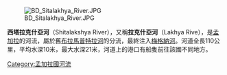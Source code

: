 [[Image:BD_Sitalakhya_River.JPG|right]]

'''西塔拉克什亞河'''（Shitalakshya River），又稱'''拉克什亞河'''（Lakhya Rive），是[[孟加拉|孟加拉]]的河流，屬於舊[[布拉馬普特拉河|布拉馬普特拉河]]的分流，最終注入[[梅格納河|梅格納河]]。河道全長110公里，平均水深10米，最大水深21米，河道上的港口有船隻前往該國不同地方。

{{coord|23|34|14|N|90|32|02|E|region:BD_type:river_source:kolossus-ruwiki|display=title}}

{{Bangladesh-geo-stub}}
[[Category:孟加拉國河流|Category:孟加拉國河流]]